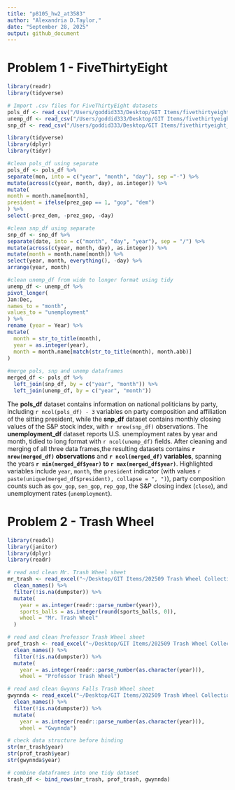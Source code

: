 ```yaml
---
title: "p8105_hw2_at3583"
author: "Alexandria D.Taylor,"
date: "September 28, 2025"
output: github_document
---
```


# Problem 1 - FiveThirtyEight

```r
library(readr)
library(tidyverse)

# Import .csv files for FiveThirtyEight datasets
pols_df <- read_csv("/Users/goddid333/Desktop/GIT Items/fivethirtyeight_datasets/pols-month.csv")
unemp_df <- read_csv("/Users/goddid333/Desktop/GIT Items/fivethirtyeight_datasets/unemployment.csv")
snp_df <- read_csv("/Users/goddid333/Desktop/GIT Items/fivethirtyeight_datasets/snp.csv")
```

```r
library(tidyverse)
library(dplyr)
library(tidyr)

#clean pols_df using separate
pols_df <- pols_df %>%
separate(mon, into = c("year", "month", "day"), sep ="-") %>%
mutate(across(c(year, month, day), as.integer)) %>%
mutate(
month = month.name[month],
president = ifelse(prez_gop == 1, "gop", "dem")
) %>%
select(-prez_dem, -prez_gop, -day)

#clean snp_df using separate
snp_df <- snp_df %>%
separate(date, into = c("month", "day", "year"), sep = "/") %>%
mutate(across(c(year, month, day), as.integer)) %>%
mutate(month = month.name[month]) %>%
select(year, month, everything(), -day) %>%
arrange(year, month)

#clean unemp_df from wide to longer format using tidy
unemp_df <- unemp_df %>%
pivot_longer(
Jan:Dec,
names_to = "month",
values_to = "unemployment"
) %>%
rename (year = Year) %>%
mutate(
  month = str_to_title(month),
  year = as.integer(year),
  month = month.name[match(str_to_title(month), month.abb)]
)
  
#merge pols, snp and unemp dataframes
merged_df <- pols_df %>%
  left_join(snp_df, by = c("year", "month")) %>%
  left_join(unemp_df, by = c("year", "month"))
```

The **pols_df** dataset contains information on national politicians by party, including `r ncol(pols_df) - 3` variables on party composition and affiliation of the sitting president, while the **snp_df** dataset contains monthly closing values of the S&P stock index, with `r nrow(snp_df)` observations. The **unemployment_df** dataset reports U.S. unemployment rates by year and month, tidied to long format with `r ncol(unemp_df)` fields. After cleaning and merging of all three data frames,the resulting datasets contains **`r nrow(merged_df)` observations** and **`r ncol(merged_df)` variables**, spanning the years **`r min(merged_df$year)` to `r max(merged_df$year)`**. Highlighted variables include `year`, `month`, the `president` indicator (with values `r paste(unique(merged_df$president), collapse = ", ")`), party composition counts such as `gov_gop`, `sen_gop`, `rep_gop`, the S&P closing index (`close`), and unemployment rates (`unemployment`).  

# Problem 2 - Trash Wheel

```r
library(readxl)
library(janitor)
library(dplyr)
library(readr)

# read and clean Mr. Trash Wheel sheet
mr_trash <- read_excel("~/Desktop/GIT Items/202509 Trash Wheel Collection Data.xlsx", sheet = "Mr. Trash Wheel", skip = 1) %>%
  clean_names() %>%
  filter(!is.na(dumpster)) %>%
  mutate(
    year = as.integer(readr::parse_number(year)),
    sports_balls = as.integer(round(sports_balls, 0)),
    wheel = "Mr. Trash Wheel"
  )

# read and clean Professor Trash Wheel sheet
prof_trash <- read_excel("~/Desktop/GIT Items/202509 Trash Wheel Collection Data.xlsx", sheet = "Professor Trash Wheel", skip = 1) %>%
  clean_names() %>%
  filter(!is.na(dumpster)) %>%
  mutate(
    year = as.integer(readr::parse_number(as.character(year))),
    wheel = "Professor Trash Wheel")

# read and clean Gwynns Falls Trash Wheel sheet
gwynnda <- read_excel("~/Desktop/GIT Items/202509 Trash Wheel Collection Data.xlsx", sheet = "Gwynns Falls Trash Wheel", skip = 1) %>%
  clean_names() %>%
  filter(!is.na(dumpster)) %>%
  mutate(
    year = as.integer(readr::parse_number(as.character(year))),
    wheel = "Gwynnda")
```

```r
# check data structure before binding
str(mr_trash$year)
str(prof_trash$year)
str(gwynnda$year)
```

```r
# combine dataframes into one tidy dataset
trash_df <- bind_rows(mr_trash, prof_trash, gwynnda)
```


